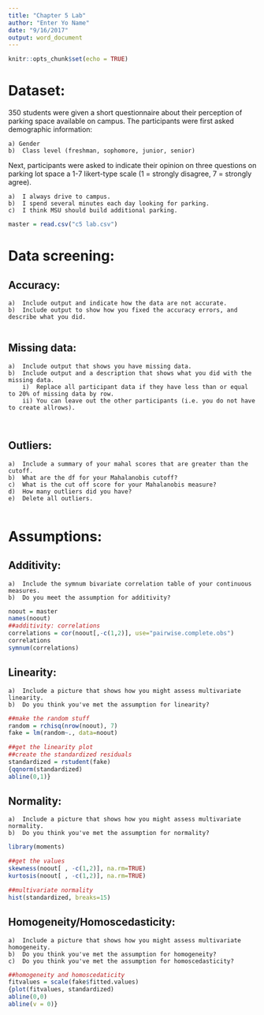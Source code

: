 ```yaml
---
title: "Chapter 5 Lab"
author: "Enter Yo Name"
date: "9/16/2017"
output: word_document
---
```


```r
knitr::opts_chunk$set(echo = TRUE)
```

# Dataset:
350 students were given a short questionnaire about their perception of parking space available on campus. The participants were first asked demographic information: 
    
    a) Gender 
    b)	Class level (freshman, sophomore, junior, senior) 

Next, participants were asked to indicate their opinion on three questions on parking lot space a 1-7 likert-type scale (1 = strongly disagree, 7 = strongly agree).
    
    a)	I always drive to campus.
    b)	I spend several minutes each day looking for parking.
    c)	I think MSU should build additional parking.
    
```r
master = read.csv("c5 lab.csv")
```

# Data screening:

## Accuracy:
    a)	Include output and indicate how the data are not accurate.
    b)	Include output to show how you fixed the accuracy errors, and describe what you did.
    
```r

```

## Missing data:
    a)	Include output that shows you have missing data.
    b)	Include output and a description that shows what you did with the missing data.
        i)	Replace all participant data if they have less than or equal to 20% of missing data by row. 
        ii)	You can leave out the other participants (i.e. you do not have to create allrows). 
        
```r

```

## Outliers:
    a)	Include a summary of your mahal scores that are greater than the cutoff.
    b)	What are the df for your Mahalanobis cutoff?
    c)	What is the cut off score for your Mahalanobis measure?
    d)	How many outliers did you have?
    e)	Delete all outliers. 
    
```r

```

# Assumptions:

## Additivity: 
    a)  Include the symnum bivariate correlation table of your continuous measures.
    b)  Do you meet the assumption for additivity?
    
```r
noout = master 
names(noout)
##additivity: correlations
correlations = cor(noout[,-c(1,2)], use="pairwise.complete.obs")
correlations
symnum(correlations)
```

## Linearity: 
    a)  Include a picture that shows how you might assess multivariate linearity.
    b)  Do you think you've met the assumption for linearity?
    
```r
##make the random stuff
random = rchisq(nrow(noout), 7)
fake = lm(random~., data=noout)

##get the linearity plot
##create the standardized residuals
standardized = rstudent(fake)
{qqnorm(standardized)
abline(0,1)}

```

## Normality: 
    a)  Include a picture that shows how you might assess multivariate normality.
    b)  Do you think you've met the assumption for normality? 

```r
library(moments)

##get the values
skewness(noout[ , -c(1,2)], na.rm=TRUE)
kurtosis(noout[ , -c(1,2)], na.rm=TRUE)

##multivariate normality
hist(standardized, breaks=15)
```

## Homogeneity/Homoscedasticity: 
    a)  Include a picture that shows how you might assess multivariate homogeneity.
    b)  Do you think you've met the assumption for homogeneity?
    c)  Do you think you've met the assumption for homoscedasticity?

```r
##homogeneity and homoscedaticity
fitvalues = scale(fake$fitted.values)
{plot(fitvalues, standardized) 
abline(0,0)
abline(v = 0)}
```